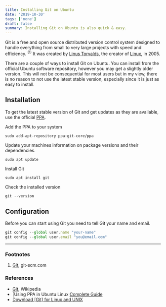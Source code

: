 ```yaml
---
title: Installing Git on Ubuntu
date: '2019-10-30'
tags: ['none']
draft: false
summary: Installing Git on Ubuntu is also quick & easy.
---
```



Git is a free and open source distributed version control system designed to handle everything from small to very large projects with speed and efficiency. <sup>(1)</sup> It was created by [Linus Torvalds](https://en.wikipedia.org/wiki/Linus_Torvalds), the creator of [Linux](https://en.wikipedia.org/wiki/Linux), in 2005.


There are a couple of ways to install Git on Ubuntu. You can install from the official Ubuntu software repository, however you may get a slightly older version. This will not be consequential for most users but in my view, there is no reason to not use the latest stable version, especially since it is just as easy to install.

## Installation

 To get the latest stable version of Git and get updates as they are available, use the official [PPA](https://itsfoss.com/ppa-guide/).


Add the PPA to your system

```console
sudo add-apt-repository ppa:git-core/ppa
```

Update your machines information on package versions and their dependencies.

```console
sudo apt update
```

Install Git

```js
sudo apt install git
```

Check the installed version

```console
git --version
```

## Configuration

Before you can start using Git you need to tell Git your name and email.

```js
git config --global user.name "your-name"
git config --global user.email "you@email.com"
```

---



### Footnotes

1. [Git](https://git-scm.com/), git-scm.com

### References
- [Git](https://en.wikipedia.org/wiki/Git), Wikipedia
- [Using PPA in Ubuntu Linux [Complete Guide](https://itsfoss.com/ppa-guide/)
- [Download [Git] for Linux and UNIX](https://git-scm.com/download/linux)
